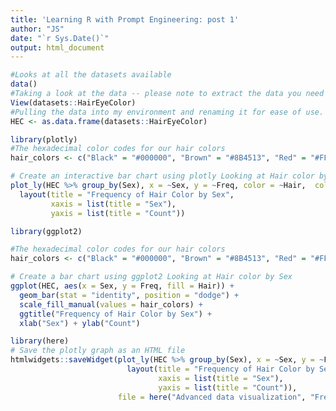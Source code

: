 ```yaml
---
title: 'Learning R with Prompt Engineering: post 1'
author: "JS"
date: "`r Sys.Date()`"
output: html_document
---
```


```r
#Looks at all the datasets available
data()
#Taking a look at the data -- please note to extract the data you need to use the "datasets" not "data"
View(datasets::HairEyeColor)
#Pulling the data into my environment and renaming it for ease of use. 
HEC <- as.data.frame(datasets::HairEyeColor)
```


```r
library(plotly)
#The hexadecimal color codes for our hair colors 
hair_colors <- c("Black" = "#000000", "Brown" = "#8B4513", "Red" = "#FF0000", "Blond" = "#F5DEB3")

# Create an interactive bar chart using plotly Looking at Hair color by Sex
plot_ly(HEC %>% group_by(Sex), x = ~Sex, y = ~Freq, color = ~Hair,  colors = hair_colors , type = "bar") %>%
  layout(title = "Frequency of Hair Color by Sex",
         xaxis = list(title = "Sex"),
         yaxis = list(title = "Count"))

```
```r

library(ggplot2)

#The hexadecimal color codes for our hair colors 
hair_colors <- c("Black" = "#000000", "Brown" = "#8B4513", "Red" = "#FF0000", "Blond" = "#F5DEB3")

# Create a bar chart using ggplot2 Looking at Hair color by Sex
ggplot(HEC, aes(x = Sex, y = Freq, fill = Hair)) +
  geom_bar(stat = "identity", position = "dodge") +
  scale_fill_manual(values = hair_colors) +
  ggtitle("Frequency of Hair Color by Sex") +
  xlab("Sex") + ylab("Count")

```
```r
library(here)
# Save the plotly graph as an HTML file
htmlwidgets::saveWidget(plot_ly(HEC %>% group_by(Sex), x = ~Sex, y = ~Freq, color = ~Hair, colors = hair_colors, type = "bar") %>%
                          layout(title = "Frequency of Hair Color by Sex",
                                 xaxis = list(title = "Sex"),
                                 yaxis = list(title = "Count")),
                        file = here("Advanced data visualization", "Freq of hair color by sex.html"))


```


